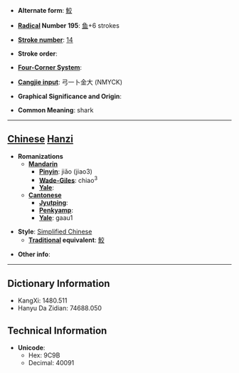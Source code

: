 * '''Alternate form''': [[鮫]]

* '''[[Wiktionary:Chinese radical index| Radical]] Number 195''': [[Wiktionary:Chinese radical index 鱼|鱼]]+6 strokes

* '''[[Wiktionary:Chinese total strokes index|Stroke number]]''': [[Wiktionary:Chinese total strokes index 14|14]]

* '''Stroke order''': 

* '''[[Wiktionary:Chinese four corner index|Four-Corner System]]''': 

* '''[[Wiktionary:Chinese Cangjie index|Cangjie input]]''': 弓一卜金大 (NMYCK)

* '''Graphical Significance and Origin''': 

* '''Common Meaning''': shark

----

== [[Chinese]] [[Hanzi]] ==

* '''Romanizations'''
** '''[[Mandarin]]'''
*** '''[[Pinyin]]''': jiǎo (jiao3)
*** '''[[Wade-Giles]]''': chiao<sup>3</sup>
*** '''[[Yale]]''': 
** '''[[Cantonese]]'''
*** '''[[Jyutping]]''':
*** '''[[Penkyamp]]''': 
*** '''[[Yale]]''': gaau1

* '''Style''': [[Simplified Chinese]] 
** '''[[Traditional Chinese|Traditional]] equivalent''': [[鮫]]

* '''Other info''': 

----

== Dictionary Information ==

* KangXi: 1480.511
* Hanyu Da Zidian: 74688.050

== Technical Information ==

* '''Unicode''':
** Hex: 9C9B
** Decimal: 40091